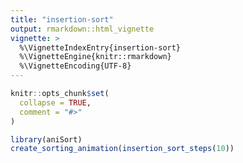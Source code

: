 ```yaml
---
title: "insertion-sort"
output: rmarkdown::html_vignette
vignette: >
  %\VignetteIndexEntry{insertion-sort}
  %\VignetteEngine{knitr::rmarkdown}
  %\VignetteEncoding{UTF-8}
---
```


```r
knitr::opts_chunk$set(
  collapse = TRUE,
  comment = "#>"
)
```

```r
library(aniSort)
create_sorting_animation(insertion_sort_steps(10))
```
